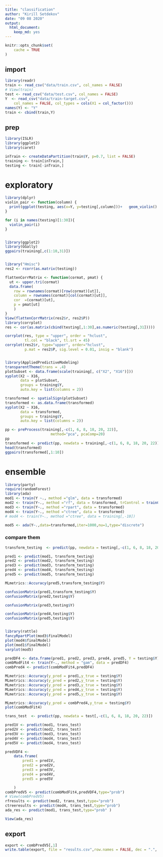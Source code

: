 ```yaml
---
title: "classification"
author: "Kirill Setdekov"
date: "09 08 2020"
output:
  html_document:
    keep_md: yes
---
```


```r
knitr::opts_chunk$set(
	cache = TRUE
)
```

## import
```r
library(readr)
train <- read_csv("data/train.csv", col_names = FALSE)
# View(train)
test <- read_csv("data/test.csv", col_names = FALSE)
Y  <- read_csv("data/train-target.csv", 
    col_names = FALSE, col_types = cols(X1 = col_factor()))
names(Y) <- "Y"
train <- cbind(train,Y)
```


## prep
```r
library(ISLR)
library(ggplot2)
library(caret)

inTrain <- createDataPartition(train$Y, p=0.7, list = FALSE)
training <- train[inTrain,]
testing <- train[-inTrain,]
```
# exploratory
```r
library(dplyr)
violin_pair <- function(column) {
  print(ggplot(testing, aes(x=Y, y=testing[,column]))+   geom_violin() + ylab(column))
}

for (i in names(testing)[1:30]){
  violin_pair(i)
}


library(ggplot2)
library(GGally)
ggpairs(training[,c(1:10,31)])


library("Hmisc")
res2 <- rcorr(as.matrix(testing))

flattenCorrMatrix <- function(cormat, pmat) {
  ut <- upper.tri(cormat)
  data.frame(
    row = rownames(cormat)[row(cormat)[ut]],
    column = rownames(cormat)[col(cormat)[ut]],
    cor  =(cormat)[ut],
    p = pmat[ut]
    )
}
View(flattenCorrMatrix(res2$r, res2$P))
library(corrplot)
res <- cor(as.matrix(cbind(testing[,1:30],as.numeric(testing[,31]))))

corrplot(res, type = "upper", order = "hclust", 
         tl.col = "black", tl.srt = 45)
corrplot(res2$r, type="upper", order="hclust", 
         p.mat = res2$P, sig.level = 0.01, insig = "blank")


library(AppliedPredictiveModeling)
transparentTheme(trans = .4)
plotSubset <- data.frame(scale(training[, c("X2", "X16")])) 
xyplot(X2 ~ X16,
       data = plotSubset,
       groups = training$Y, 
       auto.key = list(columns = 2))  

transformed <- spatialSign(plotSubset)
transformed <- as.data.frame(transformed)
xyplot(X2 ~ X16, 
       data = transformed, 
       groups = training$Y, 
       auto.key = list(columns = 2)) 
```
```r
pp <- preProcess(training[,-c(1, 6, 8, 18, 20, 22)], 
                     method="pca", pcaComp=20)
pp
transformed <- predict(pp, newdata = training[,-c(1, 6, 8, 18, 20, 22)])
head(transformed)
ggpairs(transformed[,1:10])
```


# ensemble
```r
library(party)
require(randomForest)
library(ada)
mod1 <- train(Y ~., method ="glm", data = transformed)
mod2 <- train(Y~., method ="rf", data = transformed, trControl = trainControl(method = "cv"),number = 10)
mod3 <- train(Y~., method ="rpart", data = transformed)
mod4 <- train(Y~., method ="ctree", data = transformed)
# mod4 <- train(Y~., method ="ctree", data = training[,-10])

mod5 <- ada(Y~.,data=transformed,iter=1000,nu=1,type="discrete")

```

### compare them
```r
transform_testing  <- predict(pp, newdata = testing[,-c(1, 6, 8, 18, 20, 22)])

pred1 <- predict(mod1, transform_testing)
pred2 <- predict(mod2, transform_testing)
pred3 <- predict(mod3, transform_testing)
pred4 <- predict(mod4, transform_testing)
pred5 <- predict(mod5, transform_testing)

MLmetrics::Accuracy(pred5,transform_testing$Y)

confusionMatrix(pred1,transform_testing$Y)
confusionMatrix(pred2,testing$Y)

confusionMatrix(pred3,testing$Y)

confusionMatrix(pred4,testing$Y)
confusionMatrix(pred5,testing$Y)


library(rattle)
fancyRpartPlot(mod3$finalModel)
plot(mod4$finalModel)
plot(mod1$finalModel)
varplot(mod5)
```


```r
predDF4 <- data.frame(pred1, pred2, pred3, pred4, pred5, Y = testing$Y)
combModFit4 <- train(Y~., method = "gam", data = predDF4)
combPred4 <- predict(combModFit4,predDF4)
```

```r
MLmetrics::Accuracy(y_pred = pred1,y_true = testing$Y)
MLmetrics::Accuracy(y_pred = pred2,y_true = testing$Y)
MLmetrics::Accuracy(y_pred = pred3,y_true = testing$Y)
MLmetrics::Accuracy(y_pred = pred4,y_true = testing$Y)
MLmetrics::Accuracy(y_pred = pred5,y_true = testing$Y)

MLmetrics::Accuracy(y_pred = combPred4,y_true = testing$Y)
plot(combModFit4)
```

```r
trans_test  <- predict(pp, newdata = test[,-c(1, 6, 8, 18, 20, 22)])

pred1V <- predict(mod1, trans_test)
pred2V <- predict(mod2, trans_test)
pred3V <- predict(mod3, trans_test)
pred4V <- predict(mod4, trans_test)
pred5V <- predict(mod4, trans_test)

predVDF4 <-
    data.frame(
        pred1 = pred1V,
        pred2 = pred2V,
        pred3 = pred3V,
        pred4 = pred4V,
        pred5 = pred5V

    )
combPredV5 <- predict(combModFit4,predVDF4,type="prob")
# View(combPredV5)
rfresults <- predict(mod2, trans_test,type="prob")
ctreeresults <- predict(mod4, trans_test,type="prob")
ada_res <- predict(mod1, trans_test,type="prob" )

View(ada_res)

```

## export
```r
export <- combPredV5[,1]
write.table(export, file = "results.csv",row.names = FALSE, dec = ".", sep = ",", col.names = F)
```

